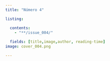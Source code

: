```yaml
---
title: "Número 4"

listing:

  contents:
    - "**/issue_004/"
  
  fields: [title,image,author, reading-time]
image: cover_004.png

---
```



